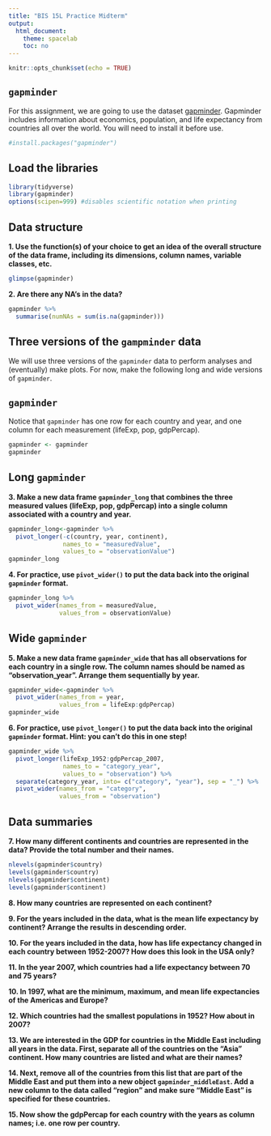 ---
title: "BIS 15L Practice Midterm"
output:
  html_document:
    theme: spacelab
    toc: no
---

```{r setup, include=FALSE}
knitr::opts_chunk$set(echo = TRUE)
```

## `gapminder`
For this assignment, we are going to use the dataset [gapminder](https://cran.r-project.org/web/packages/gapminder/index.html). Gapminder includes information about economics, population, and life expectancy from countries all over the world. You will need to install it before use.
```{r}
#install.packages("gapminder")
```

## Load the libraries
```{r}
library(tidyverse)
library(gapminder)
options(scipen=999) #disables scientific notation when printing
```

## Data structure
**1. Use the function(s) of your choice to get an idea of the overall structure of the data frame, including its dimensions, column names, variable classes, etc.**
```{r}
glimpse(gapminder)
```


**2. Are there any NA's in the data?**
```{r}
gapminder %>%
  summarise(numNAs = sum(is.na(gapminder)))
```


## Three versions of the `gampminder` data  
We will use three versions of the `gapminder` data to perform analyses and (eventually) make plots. For now, make the following long and wide versions of `gapminder`.

## `gapminder`
Notice that `gapminder` has one row for each country and year, and one column for each measurement (lifeExp, pop, gdpPercap).
```{r}
gapminder <- gapminder
gapminder
```

## Long `gapminder`
**3. Make a new data frame `gapminder_long` that combines the three measured values (lifeExp, pop, gdpPercap) into a single column associated with a country and year.**
```{r}
gapminder_long<-gapminder %>% 
  pivot_longer(-c(country, year, continent),
               names_to = "measuredValue", 
               values_to = "observationValue")
gapminder_long
```


**4. For practice, use `pivot_wider()` to put the data back into the original `gapminder` format.**
```{r}
gapminder_long %>% 
  pivot_wider(names_from = measuredValue,
              values_from = observationValue) 
```


## Wide `gapminder`
**5. Make a new data frame `gapminder_wide` that has all observations for each country in a single row. The column names should be named as "observation_year". Arrange them sequentially by year.**
```{r}
gapminder_wide<-gapminder %>%
  pivot_wider(names_from = year,
              values_from = lifeExp:gdpPercap)
gapminder_wide
```


**6. For practice, use `pivot_longer()` to put the data back into the original `gapminder` format. Hint: you can't do this in one step!**
```{r}
gapminder_wide %>%
  pivot_longer(lifeExp_1952:gdpPercap_2007,
               names_to = "category_year",
               values_to = "observation") %>% 
  separate(category_year, into= c("category", "year"), sep = "_") %>% 
  pivot_wider(names_from = "category",
              values_from = "observation")
```


## Data summaries
**7. How many different continents and countries are represented in the data? Provide the total number and their names.**
```{r}
nlevels(gapminder$country)
levels(gapminder$country)
nlevels(gapminder$continent)
levels(gapminder$continent)
```


**8. How many countries are represented on each continent?**


**9. For the years included in the data, what is the mean life expectancy by continent? Arrange the results in descending order.**


**10. For the years included in the data, how has life expectancy changed in each country between 1952-2007? How does this look in the USA only?**


**11. In the year 2007, which countries had a life expectancy between 70 and 75 years?**


**10. In 1997, what are the minimum, maximum, and mean life expectancies of the Americas and Europe?**


**12. Which countries had the smallest populations in 1952? How about in 2007?**  


**13. We are interested in the GDP for countries in the Middle East including all years in the data. First, separate all of the countries on the "Asia" continent. How many countries are listed and what are their names?**


**14. Next, remove all of the countries from this list that are part of the Middle East and put them into a new object `gapminder_middleEast`. Add a new column to the data called "region" and make sure "Middle East" is specified for these countries.**


**15. Now show the gdpPercap for each country with the years as column names; i.e. one row per country.**